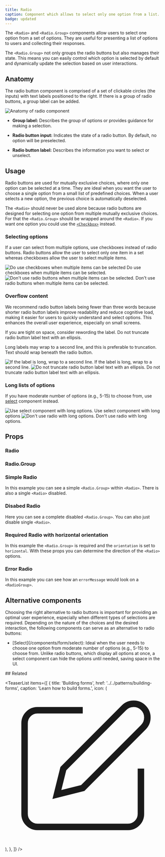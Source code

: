 ```yaml
---
title: Radio
caption: Component which allows to select only one option from a list.
badge: updated
---
```


The `<Radio>` and `<Radio.Group>` components allow users to select one option from a set of options. They are useful for presenting a list of options to users and collecting their responses.

The `<Radio.Group>` not only groups the radio buttons but also manages their state. This means you can easily control which option is selected by default and dynamically update the selection based on user interactions.

## Anatomy

The radio button component is comprised of a set of clickable circles (the inputs) with text labels positioned to the right. If there is a group of radio buttons, a group label can be added.

<Image
  src="/radio/radio-anatomy.jpg"
  alt="Anatomy of radio component"
  width={800}
  height={550}
  className="mx-auto block"
/>

- **Group label:** Describes the group of options or provides guidance for making a selection.

- **Radio button input:** Indicates the state of a radio button. By default, no option will be preselected.

- **Radio button label:** Describes the information you want to select or unselect.

## Usage

Radio buttons are used for mutually exclusive choices, where only one option can be selected at a time. They are ideal when you want the user to choose a single option from a small list of predefined choices. When a user selects a new option, the previous choice is automatically deselected.

The `<Radio>` should never be used alone because radio buttons are designed for selecting one option from multiple mutually exclusive choices. For that the `<Radio.Group>` should be wrapped around the `<Radio>`. If you want one option you could use the [`<Checkbox>`](/components/checkbox/) instead.

### Selecting options

If a user can select from multiple options, use checkboxes instead of radio buttons. Radio buttons allow the user to select only one item in a set whereas checkboxes allow the user to select multiple items.

<GuidelineTiles>
  <Do>
    <Do.Figure>
      <Image
        width={400}
        height={400}
        unoptimized
        src="/radio/dosAndDonts_checkbox_select.jpg"
        alt="Do use checkboxes when multiple items can be selected"
      />
    </Do.Figure>
    <Do.Description>
      Do use checkboxes when multiple items can be selected.
    </Do.Description>
  </Do>
  <Dont>
    <Dont.Figure>
      <Image
        width={400}
        height={400}
        unoptimized
        src="/radio/dosAndDonts_radio_select.jpg"
        alt="Don't use radio buttons when multiple items can be selected."
      />
    </Dont.Figure>
    <Dont.Description>
      Don't use radio buttons when multiple items can be selected.
    </Dont.Description>
  </Dont>
</GuidelineTiles>

### Overflow content

We recommend radio button labels being fewer than three words because shorter radio button labels improve readability and reduce cognitive load, making it easier for users to quickly understand and select options. This enhances the overall user experience, especially on small screens.

If you are tight on space, consider rewording the label. Do not truncate radio button label text with an ellipsis.

Long labels may wrap to a second line, and this is preferable to truncation.
Text should wrap beneath the radio button.

<GuidelineTiles>
  <Do>
    <Do.Figure>
      <Image
        width={400}
        height={400}
        unoptimized
        src="/radio/dosAndDonts_multiple_lines.jpg"
        alt="If the label is long, wrap to a second line."
      />
    </Do.Figure>
    <Do.Description>
      If the label is long, wrap to a second line.
    </Do.Description>
  </Do>
  <Dont>
    <Dont.Figure>
      <Image
        width={400}
        height={400}
        unoptimized
        src="/radio/dosAndDonts_trunc_multiple_lines.jpg"
        alt="Do not truncate radio button label text with an ellipsis."
      />
    </Dont.Figure>
    <Dont.Description>
      Do not truncate radio button label text with an ellipsis.
    </Dont.Description>
  </Dont>
</GuidelineTiles>

### Long lists of options

If you have moderate number of options (e.g., 5-15) to choose from, use [select](../form/select) component instead.

<GuidelineTiles>
  <Do>
    <Do.Figure>
      <Image
        width={400}
        height={400}
        unoptimized
        src="/radio/dosAndDonts_select_long_options.jpg"
        alt="Use select component with long options."
      />
    </Do.Figure>
    <Do.Description>Use select component with long options</Do.Description>
  </Do>
  <Dont>
    <Dont.Figure>
      <Image
        width={400}
        height={400}
        unoptimized
        src="/radio/dosAndDonts_long_options.jpg"
        alt="Don't use radio with long options."
      />
    </Dont.Figure>
    <Dont.Description>Don't use radio with long options.</Dont.Description>
  </Dont>
</GuidelineTiles>

<StorybookHintMessage component={title} />

## Props

### Radio

<PropsTable component={title} />

### Radio.Group

<PropsTable component="RadioGroup" />

### Simple Radio

In this example you can see a simple `<Radio.Group>` within `<Radio>`. There is also a single `<Radio>` disabled.

<ComponentDemo file="./radio.demo.tsx" />

### Disabed Radio

Here you can see a complete disabled `<Radio.Group>`. You can also just disable single `<Radio>`.

<ComponentDemo file="./radio-disabled.demo.tsx" />

### Required Radio with horizontal orientation

In this example the `<Radio.Group>` is required and the `orientation` is set to `horizontal`. With these props you can determine the direction of the `<Radio>` options.

<ComponentDemo file="./radio-required.demo.tsx" />

### Error Radio

In this example you can see how an `errorMessage` would look on a `<RadioGroup>`.

<ComponentDemo file="./radio-error.demo.tsx" />

## Alternative components

Choosing the right alternative to radio buttons is important for providing an optimal user experience, especially when different types of selections are required. Depending on the nature of the choices and the desired interaction, the following components can serve as an alternative to radio buttons:

<ul>
  <li>
    [Select](/components/form/select): Ideal when the user needs to choose one
    option from moderate number of options (e.g., 5-15) to choose from. Unlike
    radio buttons, which display all options at once, a select component can
    hide the options until needed, saving space in the UI.
  </li>
</ul>
## Related

<TeaserList
  items={[
    {
      title: 'Building forms',
      href: '../../patterns/building-forms',
      caption: 'Learn how to build forms.',
      icon: (
        <svg
          xmlns="http://www.w3.org/2000/svg"
          width={24}
          height={24}
          viewBox="0 0 24 24"
          fill="none"
          stroke="currentColor"
          strokeWidth={2}
          strokeLinecap="round"
          strokeLinejoin="round"
        >
          <path d="M12 3H5a2 2 0 00-2 2v14a2 2 0 002 2h14a2 2 0 002-2v-7" />
          <path d="M18.375 2.625a2.121 2.121 0 113 3L12 15l-4 1 1-4z" />
        </svg>
      ),
    },
  ]}
/>
